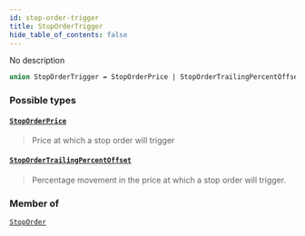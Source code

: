 ```yaml
---
id: stop-order-trigger
title: StopOrderTrigger
hide_table_of_contents: false
---
```








No description

```graphql
union StopOrderTrigger = StopOrderPrice | StopOrderTrailingPercentOffset
```


### Possible types

#### [`StopOrderPrice`](/testnet/api/graphql/objects/stop-order-price) <Badge class="secondary" text="object"/>
> Price at which a stop order will trigger
> 

#### [`StopOrderTrailingPercentOffset`](/testnet/api/graphql/objects/stop-order-trailing-percent-offset) <Badge class="secondary" text="object"/>
> Percentage movement in the price at which a stop order will trigger.
> 



### Member of

[`StopOrder`](/testnet/api/graphql/objects/stop-order)  <Badge class="secondary" text="object"/>



